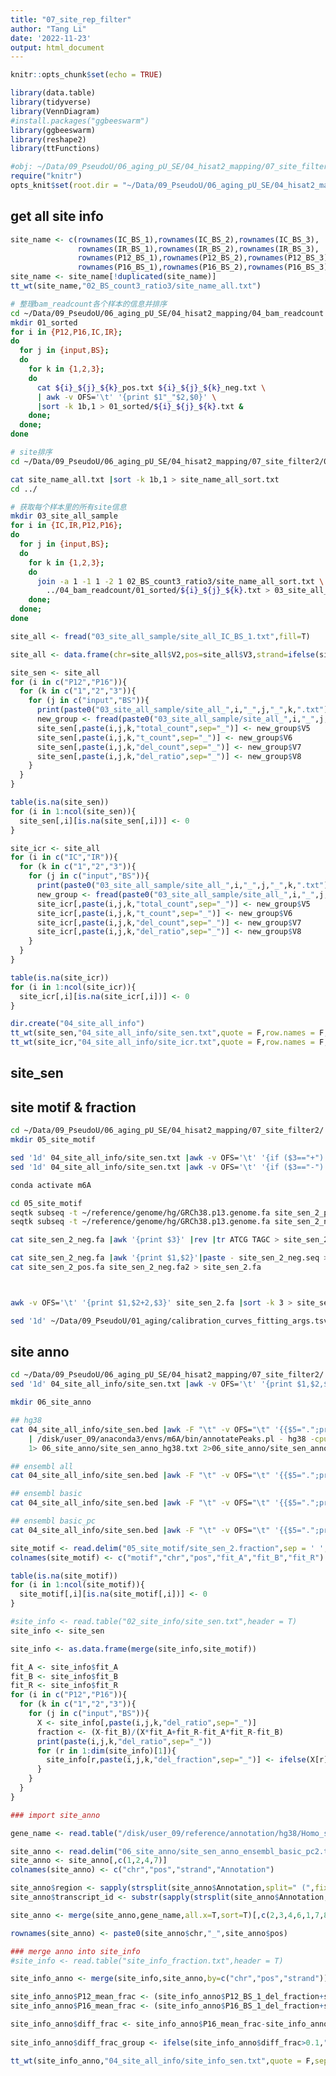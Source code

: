 ```yaml
---
title: "07_site_rep_filter"
author: "Tang Li"
date: '2022-11-23'
output: html_document
---
```


```r
knitr::opts_chunk$set(echo = TRUE)

library(data.table)
library(tidyverse)
library(VennDiagram)
#install.packages("ggbeeswarm")
library(ggbeeswarm)
library(reshape2)
library(ttFunctions)

#obj: ~/Data/09_PseudoU/06_aging_pU_SE/04_hisat2_mapping/07_site_filter2/
require("knitr")
opts_knit$set(root.dir = "~/Data/09_PseudoU/06_aging_pU_SE/04_hisat2_mapping/07_site_filter2/")
```

## get all site info
```r
site_name <- c(rownames(IC_BS_1),rownames(IC_BS_2),rownames(IC_BS_3),
               rownames(IR_BS_1),rownames(IR_BS_2),rownames(IR_BS_3),
               rownames(P12_BS_1),rownames(P12_BS_2),rownames(P12_BS_3),
               rownames(P16_BS_1),rownames(P16_BS_2),rownames(P16_BS_3))
site_name <- site_name[!duplicated(site_name)]
tt_wt(site_name,"02_BS_count3_ratio3/site_name_all.txt")

```

```bash
# 整理bam_readcount各个样本的信息并排序
cd ~/Data/09_PseudoU/06_aging_pU_SE/04_hisat2_mapping/04_bam_readcount
mkdir 01_sorted
for i in {P12,P16,IC,IR}; 
do 
  for j in {input,BS}; 
  do 
    for k in {1,2,3}; 
    do
      cat ${i}_${j}_${k}_pos.txt ${i}_${j}_${k}_neg.txt \
      | awk -v OFS='\t' '{print $1"_"$2,$0}' \
      |sort -k 1b,1 > 01_sorted/${i}_${j}_${k}.txt & 
    done; 
  done; 
done

# site排序
cd ~/Data/09_PseudoU/06_aging_pU_SE/04_hisat2_mapping/07_site_filter2/02_BS_count3_ratio3

cat site_name_all.txt |sort -k 1b,1 > site_name_all_sort.txt
cd ../

# 获取每个样本里的所有site信息
mkdir 03_site_all_sample
for i in {IC,IR,P12,P16}; 
do 
  for j in {input,BS}; 
  do 
    for k in {1,2,3}; 
    do 
      join -a 1 -1 1 -2 1 02_BS_count3_ratio3/site_name_all_sort.txt \
        ../04_bam_readcount/01_sorted/${i}_${j}_${k}.txt > 03_site_all_sample/site_all_${i}_${j}_${k}.txt & 
    done; 
  done; 
done

```

```r

site_all <- fread("03_site_all_sample/site_all_IC_BS_1.txt",fill=T)

site_all <- data.frame(chr=site_all$V2,pos=site_all$V3,strand=ifelse(site_all$V4=="T","+","-"))

site_sen <- site_all
for (i in c("P12","P16")){
  for (k in c("1","2","3")){
    for (j in c("input","BS")){
      print(paste0("03_site_all_sample/site_all_",i,"_",j,"_",k,".txt"))
      new_group <- fread(paste0("03_site_all_sample/site_all_",i,"_",j,"_",k,".txt"),fill=T,sep=" ",header = F)
      site_sen[,paste(i,j,k,"total_count",sep="_")] <- new_group$V5
      site_sen[,paste(i,j,k,"t_count",sep="_")] <- new_group$V6
      site_sen[,paste(i,j,k,"del_count",sep="_")] <- new_group$V7
      site_sen[,paste(i,j,k,"del_ratio",sep="_")] <- new_group$V8
    }
  }
}

table(is.na(site_sen))
for (i in 1:ncol(site_sen)){
  site_sen[,i][is.na(site_sen[,i])] <- 0
} 

site_icr <- site_all
for (i in c("IC","IR")){
  for (k in c("1","2","3")){
    for (j in c("input","BS")){
      print(paste0("03_site_all_sample/site_all_",i,"_",j,"_",k,".txt"))
      new_group <- fread(paste0("03_site_all_sample/site_all_",i,"_",j,"_",k,".txt"),fill=T,sep=" ",header = F)
      site_icr[,paste(i,j,k,"total_count",sep="_")] <- new_group$V5
      site_icr[,paste(i,j,k,"t_count",sep="_")] <- new_group$V6
      site_icr[,paste(i,j,k,"del_count",sep="_")] <- new_group$V7
      site_icr[,paste(i,j,k,"del_ratio",sep="_")] <- new_group$V8
    }
  }
}

table(is.na(site_icr))
for (i in 1:ncol(site_icr)){
  site_icr[,i][is.na(site_icr[,i])] <- 0
} 

dir.create("04_site_all_info")
tt_wt(site_sen,"04_site_all_info/site_sen.txt",quote = F,row.names = F,col.names = T,sep = '\t')
tt_wt(site_icr,"04_site_all_info/site_icr.txt",quote = F,row.names = F,col.names = T,sep = '\t')
```

## site_sen

## site motif & fraction

```bash
cd ~/Data/09_PseudoU/06_aging_pU_SE/04_hisat2_mapping/07_site_filter2/
mkdir 05_site_motif

sed '1d' 04_site_all_info/site_sen.txt |awk -v OFS='\t' '{if ($3=="+") {print $1,$2-3,$2+2,$1"_"$2,".",$3}}' > 05_site_motif/site_sen_2_pos.bed
sed '1d' 04_site_all_info/site_sen.txt |awk -v OFS='\t' '{if ($3=="-") {print $1,$2-3,$2+2,$1"_"$2,".",$3}}' > 05_site_motif/site_sen_2_neg.bed

conda activate m6A

cd 05_site_motif
seqtk subseq -t ~/reference/genome/hg/GRCh38.p13.genome.fa site_sen_2_pos.bed > site_sen_2_pos.fa
seqtk subseq -t ~/reference/genome/hg/GRCh38.p13.genome.fa site_sen_2_neg.bed > site_sen_2_neg.fa

cat site_sen_2_neg.fa |awk '{print $3}' |rev |tr ATCG TAGC > site_sen_2_neg.seq

cat site_sen_2_neg.fa |awk '{print $1,$2}'|paste - site_sen_2_neg.seq > site_sen_2_neg.fa2 
cat site_sen_2_pos.fa site_sen_2_neg.fa2 > site_sen_2.fa



awk -v OFS='\t' '{print $1,$2+2,$3}' site_sen_2.fa |sort -k 3 > site_sen_2.motif

sed '1d' ~/Data/09_PseudoU/01_aging/calibration_curves_fitting_args.tsv | sort -k 1 | join -a 1 -1 3 -2 1 site_sen_2.motif - > site_sen_2.fraction
```

## site anno

```bash

cd ~/Data/09_PseudoU/06_aging_pU_SE/04_hisat2_mapping/07_site_filter2/
sed '1d' 04_site_all_info/site_sen.txt |awk -v OFS='\t' '{print $1,$2,$2+1,$1"_"$2,".",$3}' > 04_site_all_info/site_sen.bed

mkdir 06_site_anno

## hg38 
cat 04_site_all_info/site_sen.bed |awk -F "\t" -v OFS="\t" '{{$5=".";print $4,$1,$2,$3,$6,$5}}' \
    | /disk/user_09/anaconda3/envs/m6A/bin/annotatePeaks.pl - hg38 -cpu 10 \
    1> 06_site_anno/site_sen_anno_hg38.txt 2>06_site_anno/site_sen_anno_hg38.log &

## ensembl all
cat 04_site_all_info/site_sen.bed |awk -F "\t" -v OFS="\t" '{{$5=".";print $4,$1,$2,$3,$6,$5}}' | /disk/user_09/anaconda3/envs/m6A/bin/annotatePeaks.pl - /disk/user_09/reference/genome/hg/GRCh38.p13.genome.fa -gtf /disk/user_09/reference/annotation/hg38/Homo_sapiens.GRCh38.108.chr_UTR.gtf -cpu 10 1> 06_site_anno/site_sen_anno_ensembl_all.txt 2>06_site_anno/site_sen_anno_ensembl_all.log &

## ensembl basic
cat 04_site_all_info/site_sen.bed |awk -F "\t" -v OFS="\t" '{{$5=".";print $4,$1,$2,$3,$6,$5}}' | /disk/user_09/anaconda3/envs/m6A/bin/annotatePeaks.pl - /disk/user_09/reference/genome/hg/GRCh38.p13.genome.fa -gtf /disk/user_09/reference/annotation/hg38/Homo_sapiens.GRCh38.108.basic.gtf -cpu 10 1> 06_site_anno/site_sen_anno_ensembl_basic.txt 2>06_site_anno/site_sen_anno_ensembl_basic.log &

## ensembl basic_pc
cat 04_site_all_info/site_sen.bed |awk -F "\t" -v OFS="\t" '{{$5=".";print $4,$1,$2,$3,$6,$5}}' | /disk/user_09/anaconda3/envs/m6A/bin/annotatePeaks.pl - /disk/user_09/reference/genome/hg/GRCh38.p13.genome.fa -gtf /disk/user_09/reference/annotation/hg38/Homo_sapiens.GRCh38.108.basic.pc.gtf -cpu 10 1> 06_site_anno/site_sen_anno_ensembl_basic_pc.txt 2>06_site_anno/site_sen_anno_ensembl_basic_pc.log &

```

```r

site_motif <- read.delim("05_site_motif/site_sen_2.fraction",sep = ' ',header = F)
colnames(site_motif) <- c("motif","chr","pos","fit_A","fit_B","fit_R")

table(is.na(site_motif))
for (i in 1:ncol(site_motif)){
  site_motif[,i][is.na(site_motif[,i])] <- 0
} 

#site_info <- read.table("02_site_info/site_sen.txt",header = T)
site_info <- site_sen

site_info <- as.data.frame(merge(site_info,site_motif))

fit_A <- site_info$fit_A
fit_B <- site_info$fit_B
fit_R <- site_info$fit_R
for (i in c("P12","P16")){
  for (k in c("1","2","3")){
    for (j in c("input","BS")){
      X <- site_info[,paste(i,j,k,"del_ratio",sep="_")]
      fraction <- (X-fit_B)/(X*fit_A+fit_R-fit_A*fit_R-fit_B)
      print(paste(i,j,k,"del_ratio",sep="_"))
      for (r in 1:dim(site_info)[1]){
        site_info[r,paste(i,j,k,"del_fraction",sep="_")] <- ifelse(X[r]<=fit_B[r],0,ifelse(fraction[r]>1,1,fraction[r])) 
      }
    }
  }
}
```



```r
### import site_anno

gene_name <- read.table("/disk/user_09/reference/annotation/hg38/Homo_sapiens.GRCh38.108.gene_name.txt",header = T)

site_anno <- read.delim("06_site_anno/site_sen_anno_ensembl_basic_pc2.txt",row.names = 1)
site_anno <- site_anno[,c(1,2,4,7)]
colnames(site_anno) <- c("chr","pos","strand","Annotation")

site_anno$region <- sapply(strsplit(site_anno$Annotation,split=" (",fixed = T),"[",1)
site_anno$transcript_id <- substr(sapply(strsplit(site_anno$Annotation,split=" (",fixed = T),"[",2),1,15)

site_anno <- merge(site_anno,gene_name,all.x=T,sort=T)[,c(2,3,4,6,1,7,8)]

rownames(site_anno) <- paste0(site_anno$chr,"_",site_anno$pos)

### merge anno into site_info
#site_info <- read.table("site_info_fraction.txt",header = T)

site_info_anno <- merge(site_info,site_anno,by=c("chr","pos","strand"))

site_info_anno$P12_mean_frac <- (site_info_anno$P12_BS_1_del_fraction+site_info_anno$P12_BS_2_del_fraction+site_info_anno$P12_BS_3_del_fraction)/3
site_info_anno$P16_mean_frac <- (site_info_anno$P16_BS_1_del_fraction+site_info_anno$P16_BS_2_del_fraction+site_info_anno$P16_BS_3_del_fraction)/3

site_info_anno$diff_frac <- site_info_anno$P16_mean_frac-site_info_anno$P12_mean_frac
                                  
site_info_anno$diff_frac_group <- ifelse(site_info_anno$diff_frac>0.1,"P16_high",ifelse(site_info_anno$diff_frac< -0.1,"P12_high","NC"))

tt_wt(site_info_anno,"04_site_all_info/site_info_sen.txt",quote = F,sep = '\t',row.names = F,col.names = T)

```


